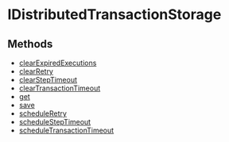 
# IDistributedTransactionStorage

## Methods

- [clearExpiredExecutions](../../IDistributedTransactionStorage/methods/workflows.IDistributedTransactionStorage.clearExpiredExecutions/page.mdx)
- [clearRetry](../../IDistributedTransactionStorage/methods/workflows.IDistributedTransactionStorage.clearRetry/page.mdx)
- [clearStepTimeout](../../IDistributedTransactionStorage/methods/workflows.IDistributedTransactionStorage.clearStepTimeout/page.mdx)
- [clearTransactionTimeout](../../IDistributedTransactionStorage/methods/workflows.IDistributedTransactionStorage.clearTransactionTimeout/page.mdx)
- [get](../../IDistributedTransactionStorage/methods/workflows.IDistributedTransactionStorage.get/page.mdx)
- [save](../../IDistributedTransactionStorage/methods/workflows.IDistributedTransactionStorage.save/page.mdx)
- [scheduleRetry](../../IDistributedTransactionStorage/methods/workflows.IDistributedTransactionStorage.scheduleRetry/page.mdx)
- [scheduleStepTimeout](../../IDistributedTransactionStorage/methods/workflows.IDistributedTransactionStorage.scheduleStepTimeout/page.mdx)
- [scheduleTransactionTimeout](../../IDistributedTransactionStorage/methods/workflows.IDistributedTransactionStorage.scheduleTransactionTimeout/page.mdx)

